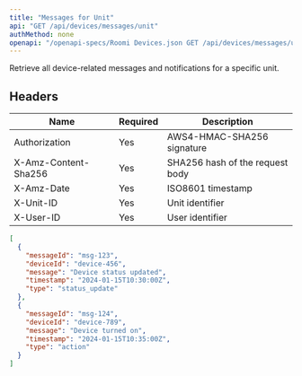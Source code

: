 ```yaml
---
title: "Messages for Unit"
api: "GET /api/devices/messages/unit"
authMethod: none
openapi: "/openapi-specs/Roomi Devices.json GET /api/devices/messages/unit"
---
```


Retrieve all device-related messages and notifications for a specific unit.

## Headers


| Name | Required | Description |
| --- | --- | --- |
| Authorization | Yes | AWS4-HMAC-SHA256 signature |
| X-Amz-Content-Sha256 | Yes | SHA256 hash of the request body |
| X-Amz-Date | Yes | ISO8601 timestamp |
| X-Unit-ID | Yes | Unit identifier |
| X-User-ID | Yes | User identifier |




<ResponseExample>

```json Response
[
  {
    "messageId": "msg-123",
    "deviceId": "device-456",
    "message": "Device status updated",
    "timestamp": "2024-01-15T10:30:00Z",
    "type": "status_update"
  },
  {
    "messageId": "msg-124",
    "deviceId": "device-789",
    "message": "Device turned on",
    "timestamp": "2024-01-15T10:35:00Z",
    "type": "action"
  }
]
```

</ResponseExample>
